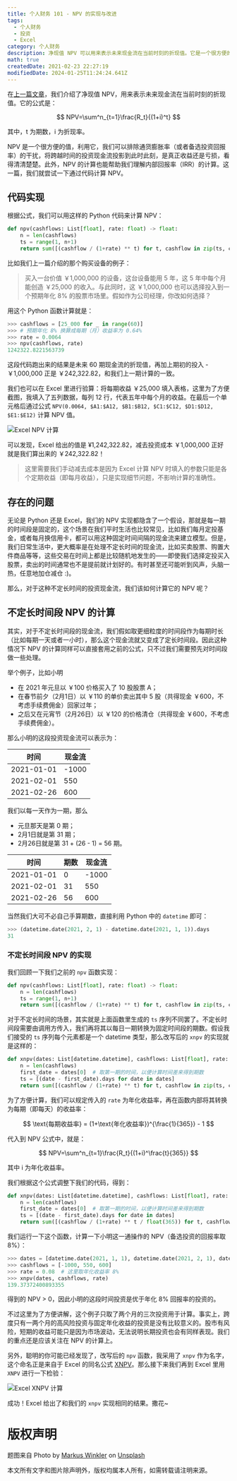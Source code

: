 ```yaml
---
title: 个人财务 101 - NPV 的实现与改进
tags:
  - 个人财务
  - 投资
  - Excel
category: 个人财务
description: 净现值 NPV 可以用来表示未来现金流在当前时刻的折现值。它是一个很方便的值，利用它，我们可以排除通货膨胀率（或者备选投资回报率）的干扰，将跨越时间的投资现金流投影到此时此刻，是真正收益还是亏损，看得清清楚楚。此外，NPV 的计算也能帮助我们理解内部回报率（IRR）的计算。这一篇，我们就尝试一下通过代码计算 NPV。
math: true
createdDate: 2021-02-23 22:27:19
modifiedDate: 2024-01-25T11:24:24.641Z
---
```


在[上一篇文章](/posts/personal-finance-101-rate-of-return)，我们介绍了净现值 NPV，用来表示未来现金流在当前时刻的折现值。它的公式是：

$$
NPV=\sum^n_{t=1}\frac{R_t}{(1+i)^t}
$$

其中，t 为期数，i 为折现率。

NPV 是一个很方便的值，利用它，我们可以排除通货膨胀率（或者备选投资回报率）的干扰，将跨越时间的投资现金流投影到此时此刻，是真正收益还是亏损，看得清清楚楚。此外，NPV 的计算也能帮助我们理解内部回报率（IRR）的计算。这一篇，我们就尝试一下通过代码计算 NPV。



## 代码实现
根据公式，我们可以用这样的 Python 代码来计算 NPV：

```python
def npv(cashflows: List[float], rate: float) -> float:
    n = len(cashflows)
    ts = range(1, n+1)
    return sum([(cashflow / (1+rate) ** t) for t, cashflow in zip(ts, cashflows)])
```

比如我们上一篇介绍的那个购买设备的例子：

> 买入一台价值 ￥1,000,000 的设备，这台设备能用 5 年，这 5 年中每个月能创造 ￥25,000 的收入。与此同时，这 ￥1,000,000 也可以选择投入到一个预期年化 8% 的股票市场里。假如作为公司经理，你改如何选择？


用这个 Python 函数计算就是：
```python
>>> cashflows = [25_000 for _ in range(60)]
>>> # 预期年化 8% 换算成每期（月）收益率为 0.64%
>>> rate = 0.0064
>>> npv(cashflows, rate)
1242322.8221563739
```
这段代码跑出来的结果是未来 60 期现金流的折现值，再加上期初的投入 -￥1,000,000 正是 ￥242,322.82，和我们上一期计算的一致。

我们也可以在 Excel 里进行验算：将每期收益 ￥25,000 填入表格，这里为了方便截图，我填入了五列数据，每列 12 行，代表五年中每个月的收益。在最后一个单元格后通过公式 `NPV(0.0064, $A1:$A12, $B1:$B12, $C1:$C12, $D1:$D12, $E1:$E12)` 计算 NPV 值。

![Excel NPV 计算](https://blog.mengqi.life/images/personal-finance-101-xnpv/Excel-NPV.png)


可以发现，Excel 给出的值是 ¥1,242,322.82，减去投资成本 ￥1,000,000 正好就是我们算出来的 ￥242,322.82！

> 这里需要我们手动减去成本是因为 Excel 计算 NPV 时填入的参数只能是各个定期收益（即每月收益），只是实现细节问题，不影响计算的准确性。

## 存在的问题

无论是 Python 还是 Excel，我们的 NPV 实现都隐含了一个假设，那就是每一期的时间段是固定的，这个场景在我们平时生活也比较常见，比如我们每月定投基金，或者每月换信用卡，都可以用这种固定时间间隔的现金流来建立模型。但是，我们日常生活中，更大概率是在处理不定长时间的现金流，比如买卖股票、购置大件商品等等，这些交易在时间上都是比较随机地发生的——即使我们选择定投买入股票，卖出的时间通常也不是提前就计划好的。有时甚至还可能听到风声，头脑一热，任意地加仓减仓 :)。

那么，对于这种不定长时间的投资现金流，我们该如何计算它的 NPV 呢？

## 不定长时间段 NPV 的计算
其实，对于不定长时间段的现金流，我们假如取更细粒度的时间段作为每期时长（比如每期一天或者一小时），那么这个现金流就又变成了定长时间段。因此这种情况下 NPV 的计算同样可以直接套用之前的公式，只不过我们需要预先对时间段做一些处理。

举个例子，比如小明
* 在 2021 年元旦以 ￥100 价格买入了 10 股股票 A；
* 在春节前夕（2月1日）以 ￥110 的单价卖出其中 5 股（共得现金 ￥600，不考虑手续费佣金）回家过年；
* 之后又在元宵节（2月26日）以 ￥120 的价格清仓（共得现金 ￥600，不考虑手续费佣金）。

那么小明的这段投资现金流可以表示为：

|    时间   | 现金流|
|----------|------|
|2021-01-01| -1000|
|2021-02-01|   550|
|2021-02-26|   600|

我们以每一天作为一期，那么
* 元旦那天是第 0 期；
* 2月1日就是第 31 期；
* 2月26日就是第 31 + (26 - 1) = 56 期。

|    时间   |期数| 现金流|
|----------|----|------|
|2021-01-01|  0 | -1000|
|2021-02-01| 31 |   550|
|2021-02-26| 56 |   600|

当然我们大可不必自己手算期数，直接利用 Python 中的 `datetime` 即可：

```python
>>> (datetime.date(2021, 2, 1) - datetime.date(2021, 1, 1)).days
31
```

### 不定长时间段 NPV 的实现
我们回顾一下我们之前的 `npv` 函数实现：

```python
def npv(cashflows: List[float], rate: float) -> float:
    n = len(cashflows)
    ts = range(1, n+1)
    return sum([(cashflow / (1+rate) ** t) for t, cashflow in zip(ts, cashflows)])
```

对于不定长时间的场景，其实就是上面函数里生成的 `ts` 序列不同罢了。不定长时间段需要由调用方传入，我们再将其以每日一期转换为固定时间段的期数。假设我们接受的 `ts` 序列每个元素都是一个 datetime 类型，那么改写后的 `xnpv` 的实现就是这样的：

```python
def xnpv(dates: List[datetime.datetime], cashflows: List[float], rate: float) -> float:
    n = len(cashflows)
    first_date = dates[0]  # 取第一期的时间，以便计算时间差来得到期数
    ts = [(date - first_date).days for date in dates]
    return sum([(cashflow / (1+rate) ** t) for t, cashflow in zip(ts, cashflows)])
```

为了方便计算，我们可以规定传入的 `rate` 为年化收益率，再在函数内部将其转换为每期（即每天）的收益率：

$$
\text{每期收益率} = (1+\text{年化收益率})^{\frac{1}{365}} - 1
$$

代入到 NPV 公式中，就是：

$$
NPV=\sum^n_{t=1}\frac{R_t}{(1+i)^\frac{t}{365}}
$$

其中 i 为年化收益率。

我们根据这个公式调整下我们的代码，得到：
```python
def xnpv(dates: List[datetime.datetime], cashflows: List[float], rate: float) -> float:
    n = len(cashflows)
    first_date = dates[0]  # 取第一期的时间，以便计算时间差来得到期数
    ts = [(date - first_date).days for date in dates]
    return sum([(cashflow / (1+rate) ** t / float(365)) for t, cashflow in zip(ts, cashflows)])
```

我们运行一下这个函数，计算一下小明这一通操作的 NPV（备选投资的回报率取 8%）：
```python
>>> dates = [datetime.date(2021, 1, 1), datetime.date(2021, 2, 1), datetime.date(2021, 2, 26)]
>>> cashflows = [-1000, 550, 600]
>>> rate = 0.08  # 这里取年化收益率 8%
>>> xnpv(dates, cashflows, rate)
139.37372400893355
```

得到的 NPV > 0，因此小明的这段时间投资是优于年化 8% 回报率的投资的。

不过这里为了方便讲解，这个例子只取了两个月的三次投资用于计算。事实上，跨度只有一两个月的高风险投资与固定年化收益的投资是没有比较意义的。股市有风险，短期的收益可能只是因为市场波动，无法说明长期投资也会有同样表现。我们的重点还是应该关注在 NPV 的计算上。

另外，聪明的你可能已经发现了，改写后的 `npv` 函数，我采用了 `xnpv` 作为名字，这个命名正是来自于 Excel 的同名公式 [XNPV](https://support.microsoft.com/en-us/office/xnpv-function-1b42bbf6-370f-4532-a0eb-d67c16b664b7)。那么接下来我们再到 Excel 里用 `XNPV` 进行一下检验：

![Excel XNPV 计算 ](https://blog.mengqi.life/images/personal-finance-101-xnpv/Excel-XNPV.png)

成功！Excel 给出了和我们的 `xnpv` 实现相同的结果。撒花~

# 版权声明
题图来自 <span>Photo by <a href="https://unsplash.com/@markuswinkler?utm_source=unsplash&amp;utm_medium=referral&amp;utm_content=creditCopyText">Markus Winkler</a> on <a href="https://unsplash.com/?utm_source=unsplash&amp;utm_medium=referral&amp;utm_content=creditCopyText">Unsplash</a></span>

本文所有文字和图片除声明外，版权均属本人所有，如需转载请注明来源。
